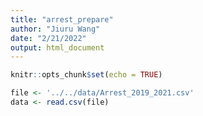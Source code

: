 ```yaml
---
title: "arrest_prepare"
author: "Jiuru Wang"
date: "2/21/2022"
output: html_document
---
```


```r
knitr::opts_chunk$set(echo = TRUE)
```

```r
file <- '../../data/Arrest_2019_2021.csv'
data <- read.csv(file)

```

```r





```

